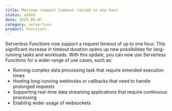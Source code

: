 ```yaml
---
title: Maximum request timeout raised to one hour
status: added
date: 2025-05-07
category: serverless
product: functions
---
```


Serverless Functions now support a request timeout of up to one hour. This significant increase in timeout duration opens up new possibilities for long-running tasks and workloads. With this update, you can now use Serverless Functions for a wider range of use cases, such as: 
* Running complex data processing task that require extended execution times
* Hosting long-running webhooks or callbacks that need to handle prolonged requests
* Supporting real-time data streaming applications that require continuous processing
* Enabling wider usage of websockets


